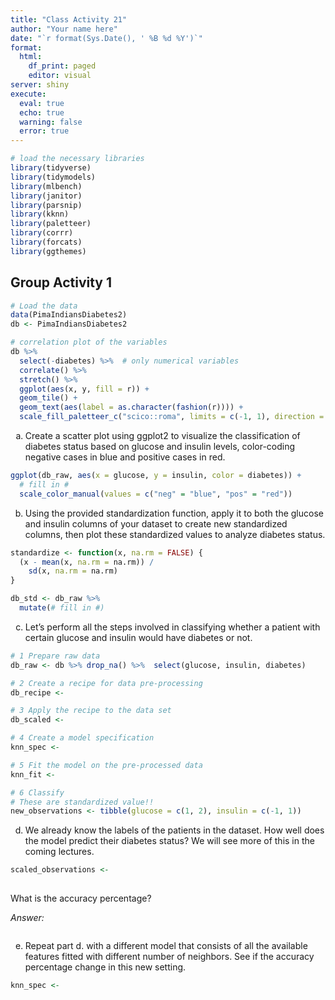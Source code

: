 ```yaml
---
title: "Class Activity 21"
author: "Your name here"
date: "`r format(Sys.Date(), ' %B %d %Y')`"
format:
  html:
    df_print: paged
    editor: visual
server: shiny
execute: 
  eval: true
  echo: true
  warning: false
  error: true
---
```


```r
# load the necessary libraries
library(tidyverse) 
library(tidymodels)
library(mlbench)     
library(janitor)
library(parsnip)
library(kknn)
library(paletteer)
library(corrr)
library(forcats)
library(ggthemes)
```

## Group Activity 1

```r
# Load the data
data(PimaIndiansDiabetes2)
db <- PimaIndiansDiabetes2

# correlation plot of the variables
db %>%
  select(-diabetes) %>%  # only numerical variables
  correlate() %>%
  stretch() %>%
  ggplot(aes(x, y, fill = r)) +
  geom_tile() +
  geom_text(aes(label = as.character(fashion(r)))) +
  scale_fill_paletteer_c("scico::roma", limits = c(-1, 1), direction = -1)
```

a.  Create a scatter plot using ggplot2 to visualize the classification of diabetes status based on glucose and insulin levels, color-coding negative cases in blue and positive cases in red.

```r
ggplot(db_raw, aes(x = glucose, y = insulin, color = diabetes)) +
  # fill in #
  scale_color_manual(values = c("neg" = "blue", "pos" = "red"))
```

b.  Using the provided standardization function, apply it to both the glucose and insulin columns of your dataset to create new standardized columns, then plot these standardized values to analyze diabetes status.

```r
standardize <- function(x, na.rm = FALSE) {
  (x - mean(x, na.rm = na.rm)) / 
    sd(x, na.rm = na.rm)
}
```

```r
db_std <- db_raw %>%
  mutate(# fill in #)
```

c.  Let's perform all the steps involved in classifying whether a patient with certain glucose and insulin would have diabetes or not.

```r
# 1 Prepare raw data
db_raw <- db %>% drop_na() %>%  select(glucose, insulin, diabetes)
```

```r
# 2 Create a recipe for data pre-processing
db_recipe <- 
```

```r
# 3 Apply the recipe to the data set
db_scaled <-  
```

```r
# 4 Create a model specification
knn_spec <- 
```

```r
# 5 Fit the model on the pre-processed data
knn_fit <- 
```

```r
# 6 Classify
# These are standardized value!!
new_observations <- tibble(glucose = c(1, 2), insulin = c(-1, 1))

```

d.  We already know the labels of the patients in the dataset. How well does the model predict their diabetes status? We will see more of this in the coming lectures.

```r
scaled_observations <- 
  
```

What is the accuracy percentage?

*Answer:*

```r

```

e.  Repeat part d. with a different model that consists of all the available features fitted with different number of neighbors. See if the accuracy percentage change in this new setting.

```r
knn_spec <- 
```

